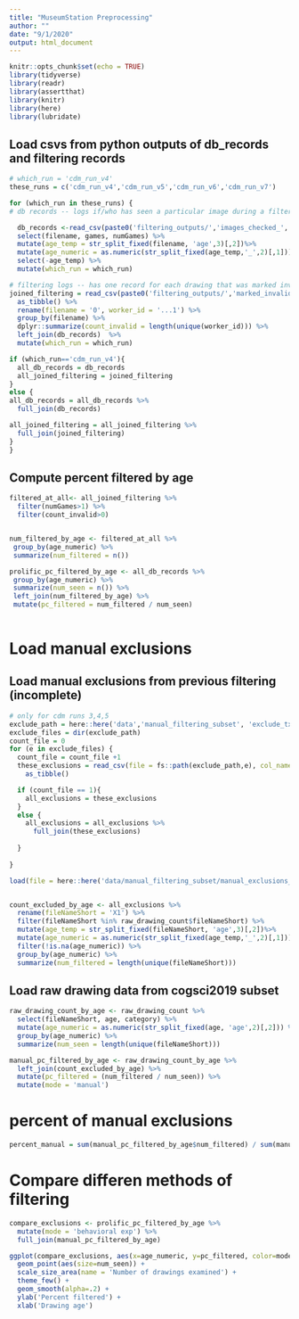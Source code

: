 ```yaml
---
title: "MuseumStation Preprocessing"
author: ""
date: "9/1/2020"
output: html_document
---
```


```r
knitr::opts_chunk$set(echo = TRUE)
library(tidyverse)
library(readr)
library(assertthat)
library(knitr)
library(here)
library(lubridate)
```


## Load csvs from python outputs of db_records and filtering records
```r
# which_run = 'cdm_run_v4'
these_runs = c('cdm_run_v4','cdm_run_v5','cdm_run_v6','cdm_run_v7')

for (which_run in these_runs) {
# db records -- logs if/who has seen a particular image during a filtering task

  db_records <-read_csv(paste0('filtering_outputs/','images_checked_', which_run,'.csv')) %>%
  select(filename, games, numGames) %>%
  mutate(age_temp = str_split_fixed(filename, 'age',3)[,2])%>%
  mutate(age_numeric = as.numeric(str_split_fixed(age_temp,'_',2)[,1])) %>%
  select(-age_temp) %>%
  mutate(which_run = which_run)

# filtering logs -- has one record for each drawing that was marked invalid
joined_filtering = read_csv(paste0('filtering_outputs/','marked_invalid_drawings_',which_run,'.csv')) %>%
  as_tibble() %>%
  rename(filename = '0', worker_id = '...1') %>%
  group_by(filename) %>%
  dplyr::summarize(count_invalid = length(unique(worker_id))) %>%
  left_join(db_records)  %>%
  mutate(which_run = which_run)

if (which_run=='cdm_run_v4'){
  all_db_records = db_records
  all_joined_filtering = joined_filtering
}
else {
all_db_records = all_db_records %>%
  full_join(db_records)

all_joined_filtering = all_joined_filtering %>%
  full_join(joined_filtering)
}
}

```


## Compute percent filtered by age
```r

filtered_at_all<- all_joined_filtering %>%
  filter(numGames>1) %>%
  filter(count_invalid>0)


num_filtered_by_age <- filtered_at_all %>%
 group_by(age_numeric) %>%
 summarize(num_filtered = n())

prolific_pc_filtered_by_age <- all_db_records %>%
 group_by(age_numeric) %>%
 summarize(num_seen = n()) %>%
 left_join(num_filtered_by_age) %>%
 mutate(pc_filtered = num_filtered / num_seen)
  
```

# Load manual exclusions
## Load manual exclusions from previous filtering (incomplete)
```r
# only for cdm runs 3,4,5
exclude_path = here::here('data','manual_filtering_subset', 'exclude_txt_files')
exclude_files = dir(exclude_path)
count_file = 0
for (e in exclude_files) {
  count_file = count_file +1
  these_exclusions = read_csv(file = fs::path(exclude_path,e), col_names = FALSE) %>%
    as_tibble() 

  if (count_file == 1){
    all_exclusions = these_exclusions
  }
  else {
    all_exclusions = all_exclusions %>%
      full_join(these_exclusions)
    
  }
    
}
```

```r
load(file = here::here('data/manual_filtering_subset/manual_exclusions_raw_drawing.csv')) 


count_excluded_by_age <- all_exclusions %>%  
  rename(fileNameShort = 'X1') %>%
  filter(fileNameShort %in% raw_drawing_count$fileNameShort) %>%
  mutate(age_temp = str_split_fixed(fileNameShort, 'age',3)[,2])%>%
  mutate(age_numeric = as.numeric(str_split_fixed(age_temp,'_',2)[,1])) %>%
  filter(!is.na(age_numeric)) %>%
  group_by(age_numeric) %>%
  summarize(num_filtered = length(unique(fileNameShort)))

```

## Load raw drawing data from cogsci2019 subset
```r

raw_drawing_count_by_age <- raw_drawing_count %>%
  select(fileNameShort, age, category) %>%
  mutate(age_numeric = as.numeric(str_split_fixed(age, 'age',2)[,2])) %>%
  group_by(age_numeric) %>%
  summarize(num_seen = length(unique(fileNameShort)))

manual_pc_filtered_by_age <- raw_drawing_count_by_age %>%
  left_join(count_excluded_by_age) %>%
  mutate(pc_filtered = (num_filtered / num_seen)) %>%
  mutate(mode = 'manual')

```

# percent of manual exclusions
```r
percent_manual = sum(manual_pc_filtered_by_age$num_filtered) / sum(manual_pc_filtered_by_age$num_seen)
```

# Compare differen methods of filtering 
```r
compare_exclusions <- prolific_pc_filtered_by_age %>%
  mutate(mode = 'behavioral exp') %>%
  full_join(manual_pc_filtered_by_age)
```

```r
ggplot(compare_exclusions, aes(x=age_numeric, y=pc_filtered, color=mode))+
  geom_point(aes(size=num_seen)) +
  scale_size_area(name = 'Number of drawings examined') +
  theme_few() +
  geom_smooth(alpha=.2) +
  ylab('Percent filtered') +
  xlab('Drawing age')
```
